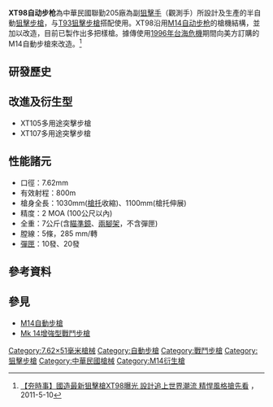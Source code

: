 {{noteTA
|G1=軍事
|G2=長度單位
|G3=Firearms
}}
{{Infobox Weapon
|name=XT98
|image= 
|image_size= 
|caption= 
|origin= {{ROC}}
|type= [[狙擊步槍|狙擊步槍]]、[[精確射手步槍|精確射手步槍]]
<!-- 種類選擇 -->
|is_ranged=yes
|is_bladed=
|is_explosive=
|is_artillery=
|is_vehicle=
|is_missile=
|is_UK=
<!-- 生產歷史 -->
|designer= [[國防部聯合後勤司令部|國防部聯合後勤司令部]]
|design_date= 2011年
|manufacturer= [[聯勤|聯勤]]205廠
<!-- 基本規格 -->
|spec_label=
|weight= 空槍：{{convert|7|kg}}<ref name="XT98自動步槍01">{{cite news|url=https://video.udn.com/news/325518|title=國軍205廠開放 新狙擊槍吸睛|publisher=聯合影音網|author=洪哲政|date=2015-06-04|accessdate=2015-06-04|language=zh-TW|archive-date=2019-08-18|archive-url=https://web.archive.org/web/20190818202722/https://video.udn.com/news/325518}}</ref>
|length= 1,030[[毫米|毫米]]
|part_length= 
|width=
|height=
|diameter=
|crew=
<!-- 投射武器規格 --> 
|cartridge= [[7.62×51mm_NATO|7.62×51毫米北约弹]]
|caliber= 7.62毫米（.308寸）
|action= [[氣動式|長行程導氣式活塞]]，[[轉拴式槍栓|轉拴式槍栓]]
|mode= [[半自動步槍|半自動]]、[[自動步槍|全自動]]，可[[擊發調變槍械|擊發調變]]
|rate= 700—750發／分鐘
|velocity= 850米／秒
|max_range= 超過800米（加上[[瞄準鏡|瞄準鏡]]）
|range=
|feed= 10、20發[[彈匣|彈匣]]
|sights= 可透過[[機匣|機匣]]頂部的[[皮卡汀尼導軌|皮卡汀尼導軌]]安裝各種[[照準器|照準器]]
<!-- 刃器規格 --> 
|blade_type=
|hilt_type=
|sheath_type=
|head_type=
|haft_type=
<!-- 爆炸物內填炸藥規格 --> 
|filling=
|filling_weight=
|detonation=
|yield=
}}

'''XT98自动步枪'''為中華民國聯勤205廠為副[[狙擊手|狙擊手]]（觀測手）所設計及生產的半自動[[狙擊步槍|狙擊步槍]]，与[[T93狙擊步槍|T93狙擊步槍]]搭配使用。XT98沿用[[M14自动步枪|M14自动步枪]]的槍機結構，並加以改造，目前已製作出多把樣槍。據傳使用[[1996年台海危機|1996年台海危機]]期間向美方訂購的M14自動步槍來改造。<ref>[http://news.wayi.com.tw/spidernews/news/3577/74 【夯時事】國造最新狙擊槍XT98曝光 設計追上世界潮流 精悍風格搶先看] {{Wayback|url=http://news.wayi.com.tw/spidernews/news/3577/74 |date=20150216031633 }}，2011-5-10{{zh-tw}}</ref>

==研發歷史==

==改進及衍生型==
* XT105多用途突擊步槍
* XT107多用途突擊步槍

==性能諸元==
*口徑：7.62mm
*有效射程：800m
*槍身全長：1030mm([[槍托|槍托]]收縮)、1100mm(槍托伸展)
*精度：2 MOA (100公尺以內)
*全重：7公斤(含[[瞄準鏡|瞄準鏡]]、[[兩腳架|兩腳架]]，不含彈匣)
*膛線：5條，285 mm/轉
*[[彈匣|彈匣]]：10發、20發

== 參考資料 ==
{{reflist}}

==參見==
*[[M14自動步槍|M14自動步槍]]
*[[Mk_14增強型戰鬥步槍|Mk 14增強型戰鬥步槍]]

{{中華民國軍事}}
{{中華民國國防工業}}

[[Category:7.62×51毫米槍械|Category:7.62×51毫米槍械]]
[[Category:自動步槍|Category:自動步槍]]
[[Category:戰鬥步槍|Category:戰鬥步槍]]
[[Category:狙擊步槍|Category:狙擊步槍]]
[[Category:中華民國槍械|Category:中華民國槍械]]
[[Category:M14衍生槍|Category:M14衍生槍]]